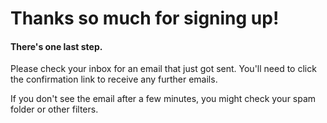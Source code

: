 
<SEO
	description='Thank you for subscribing to my newsletter'
	path='/newsletter'
	title='Thank you'
/>

# Thanks so much for signing up!

#### There's one last step.

Please check your inbox for an email that just got sent. You'll need to click the confirmation link to receive any further emails.

If you don't see the email after a few minutes, you might check your spam folder or other filters.

